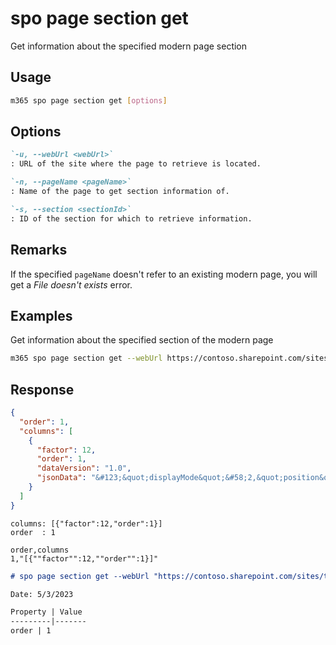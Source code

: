 
# spo page section get

Get information about the specified modern page section

## Usage

```sh
m365 spo page section get [options]
```

## Options

```md defintion-list
`-u, --webUrl <webUrl>`
: URL of the site where the page to retrieve is located.

`-n, --pageName <pageName>`
: Name of the page to get section information of.

`-s, --section <sectionId>`
: ID of the section for which to retrieve information.
```

<Global />

## Remarks

If the specified `pageName` doesn't refer to an existing modern page, you will get a _File doesn't exists_ error.

## Examples

Get information about the specified section of the modern page

```sh
m365 spo page section get --webUrl https://contoso.sharepoint.com/sites/team-a --pageName home.aspx --section 1
```

## Response

<Tabs>
  <TabItem value="JSON">

  ```json
  {
    "order": 1,
    "columns": [
      {
        "factor": 12,
        "order": 1,
        "dataVersion": "1.0",
        "jsonData": "&#123;&quot;displayMode&quot;&#58;2,&quot;position&quot;&#58;&#123;&quot;sectionFactor&quot;&#58;12,&quot;sectionIndex&quot;&#58;1,&quot;zoneIndex&quot;&#58;1&#125;&#125;"
      }
    ]
  }
  ```

  </TabItem>
  <TabItem value="Text">

  ```text
  columns: [{"factor":12,"order":1}]
  order  : 1
  ```

  </TabItem>
  <TabItem value="CSV">

  ```csv
  order,columns
  1,"[{""factor"":12,""order"":1}]"
  ```

  </TabItem>
  <TabItem value="Markdown">

  ```md
  # spo page section get --webUrl "https://contoso.sharepoint.com/sites/team-a" --pageName "home.aspx" --section "1"

  Date: 5/3/2023

  Property | Value
  ---------|-------
  order | 1
  ```

  </TabItem>
</Tabs>

